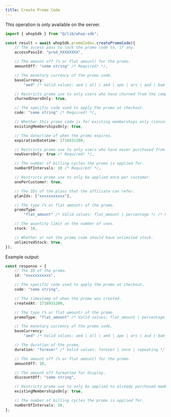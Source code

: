 ```yaml
---
title: Create Promo Code
---
```

<Note>This operation is only available on the server.</Note>
```typescript
import { whopSdk } from "@/lib/whop-sdk";

const result = await whopSdk.promoCodes.createPromoCode({
	// The access pass to lock the promo code to, if any.
	accessPassId: "prod_XXXXXXXX",

	// The amount off (% or flat amount) for the promo.
	amountOff: "some string" /* Required! */,

	// The monetary currency of the promo code.
	baseCurrency:
		"aed" /* Valid values: aed | all | amd | ape | ars | aud | bam | bgn | bhd | bob | brl | bsd | btc | cad | chf | clp | cop | crc | czk | dkk | dop | dzd | egp | etb | eth | eur | gbp | ghs | gmd | gtq | gyd | hkd | huf | idr | ils | inr | jmd | jod | jpy | kes | khr | krw | kwd | lkr | mad | mdl | mga | mkd | mnt | mop | mur | mxn | myr | nad | ngn | nok | nzd | omr | pen | php | pkr | pln | pyg | qar | ron | rsd | rub | rwf | sar | sek | sgd | thb | tnd | try | ttd | twd | tzs | usd | uyu | uzs | vnd | xcd | xof | zar */ /* Required! */,

	// Restricts promo use to only users who have churned from the company before.
	churnedUsersOnly: true,

	// The specific code used to apply the promo at checkout.
	code: "some string" /* Required! */,

	// Whether this promo code is for existing memberships only (cancelations)
	existingMembershipsOnly: true,

	// The date/time of when the promo expires.
	expirationDatetime: 1716931200,

	// Restricts promo use to only users who have never purchased from the company before.
	newUsersOnly: true /* Required! */,

	// The number of billing cycles the promo is applied for.
	numberOfIntervals: 10 /* Required! */,

	// Restricts promo use to only be applied once per customer.
	onePerCustomer: true,

	// The IDs of the plans that the affiliate can refer.
	planIds: ["xxxxxxxxxxx"],

	// The type (% or flat amount) of the promo.
	promoType:
		"flat_amount" /* Valid values: flat_amount | percentage */ /* Required! */,

	// The quantity limit on the number of uses.
	stock: 10,

	// Whether or not the promo code should have unlimited stock.
	unlimitedStock: true,
});

```

Example output:

```typescript
const response = {
	// The ID of the promo.
	id: "xxxxxxxxxxx",

	// The specific code used to apply the promo at checkout.
	code: "some string",

	// The timestamp of when the promo was created.
	createdAt: 1716931200,

	// The type (% or flat amount) of the promo.
	promoType: "flat_amount" /* Valid values: flat_amount | percentage */,

	// The monetary currency of the promo code.
	baseCurrency:
		"aed" /* Valid values: aed | all | amd | ape | ars | aud | bam | bgn | bhd | bob | brl | bsd | btc | cad | chf | clp | cop | crc | czk | dkk | dop | dzd | egp | etb | eth | eur | gbp | ghs | gmd | gtq | gyd | hkd | huf | idr | ils | inr | jmd | jod | jpy | kes | khr | krw | kwd | lkr | mad | mdl | mga | mkd | mnt | mop | mur | mxn | myr | nad | ngn | nok | nzd | omr | pen | php | pkr | pln | pyg | qar | ron | rsd | rub | rwf | sar | sek | sgd | thb | tnd | try | ttd | twd | tzs | usd | uyu | uzs | vnd | xcd | xof | zar */,

	// The duration of the promo.
	duration: "forever" /* Valid values: forever | once | repeating */,

	// The amount off (% or flat amount) for the promo.
	amountOff: 10,

	// The amount off formatted for display.
	discountOff: "some string",

	// Restricts promo use to only be applied to already purchased memberships.
	existingMembershipsOnly: true,

	// The number of billing cycles the promo is applied for.
	numberOfIntervals: 10,
};

```
